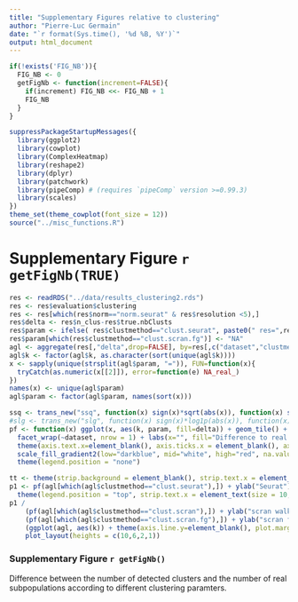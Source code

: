 ```yaml
---
title: "Supplementary Figures relative to clustering"
author: "Pierre-Luc Germain"
date: "`r format(Sys.time(), '%d %B, %Y')`"
output: html_document
---
```


```r
if(!exists('FIG_NB')){
  FIG_NB <- 0
  getFigNb <- function(increment=FALSE){
    if(increment) FIG_NB <<- FIG_NB + 1
    FIG_NB
  }
}

suppressPackageStartupMessages({
  library(ggplot2)
  library(cowplot)
  library(ComplexHeatmap)
  library(reshape2)
  library(dplyr)
  library(patchwork)
  library(pipeComp) # (requires `pipeComp` version >=0.99.3)
  library(scales)
})
theme_set(theme_cowplot(font_size = 12))
source("../misc_functions.R")
```

# Supplementary Figure `r getFigNb(TRUE)`

```r
res <- readRDS("../data/results_clustering2.rds")
res <- res$evaluation$clustering
res <- res[which(res$norm=="norm.seurat" & res$resolution <5),]
res$delta <- res$n_clus-res$true.nbClusts
res$param <- ifelse( res$clustmethod=="clust.seurat", paste0(" res=",res$resolution), paste0(" steps=",res$steps))
res$param[which(res$clustmethod=="clust.scran.fg")] <- "NA"
agl <- aggregate(res[,"delta",drop=FALSE], by=res[,c("dataset","clustmethod", "k","param"),drop=FALSE], FUN=mean)
agl$k <- factor(agl$k, as.character(sort(unique(agl$k))))
x <- sapply(unique(strsplit(agl$param, "=")), FUN=function(x){
  tryCatch(as.numeric(x[[2]]), error=function(e) NA_real_)
})
names(x) <- unique(agl$param)
agl$param <- factor(agl$param, names(sort(x)))

ssq <- trans_new("ssq", function(x) sign(x)*sqrt(abs(x)), function(x) sign(x)*x^2)
#slg <- trans_new("slg", function(x) sign(x)*log1p(abs(x)), function(x) sign(x)*(exp(x)-1))
pf <- function(x) ggplot(x, aes(k, param, fill=delta)) + geom_tile() + 
  facet_wrap(~dataset, nrow = 1) + labs(x="", fill="Difference to real number of clusters") + 
  theme(axis.text.x=element_blank(), axis.ticks.x = element_blank(), axis.line.x = element_blank()) +
  scale_fill_gradient2(low="darkblue", mid="white", high="red", na.value = "red", trans=ssq, limit=c(-7,20), breaks=c(-7,-2,0,2,7,20)) + 
  theme(legend.position = "none")
```

```r
tt <- theme(strip.background = element_blank(), strip.text.x = element_blank())
p1 <- pf(agl[which(agl$clustmethod=="clust.seurat"),]) + ylab("Seurat") + 
  theme(legend.position = "top", strip.text.x = element_text(size = 10, angle=60), strip.background = element_blank())
p1 / 
    (pf(agl[which(agl$clustmethod=="clust.scran"),]) + ylab("scran walktrap") + tt) /
    (pf(agl[which(agl$clustmethod=="clust.scran.fg"),]) + ylab("scran fast_greedy") + tt) /
    (ggplot(agl, aes(k)) + theme(axis.line.y=element_blank(), plot.margin = unit(rep(0,4),"pt"))) + 
    plot_layout(heights = c(10,6,2,1))
```

### Supplementary Figure `r getFigNb()`
Difference between the number of detected clusters and the number of real subpopulations according to different clustering paramters.

\newpage
